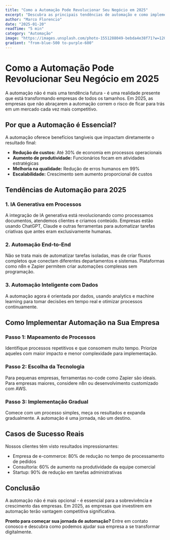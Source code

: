 ```yaml
---
title: "Como a Automação Pode Revolucionar Seu Negócio em 2025"
excerpt: "Descubra as principais tendências de automação e como implementá-las para acelerar o crescimento da sua empresa."
author: "Marco Florencio"
date: "2025-01-20"
readTime: "5 min"
category: "Automação"
image: "https://images.unsplash.com/photo-1551288049-bebda4e38f71?w=1200&h=600&fit=crop&crop=center"
gradient: "from-blue-500 to-purple-600"
---
```


# Como a Automação Pode Revolucionar Seu Negócio em 2025

A automação não é mais uma tendência futura - é uma realidade presente que está transformando empresas de todos os tamanhos. Em 2025, as empresas que não abraçarem a automação correm o risco de ficar para trás em um mercado cada vez mais competitivo.

## Por que a Automação é Essencial?

A automação oferece benefícios tangíveis que impactam diretamente o resultado final:

- **Redução de custos:** Até 30% de economia em processos operacionais
- **Aumento de produtividade:** Funcionários focam em atividades estratégicas
- **Melhoria na qualidade:** Redução de erros humanos em 99%
- **Escalabilidade:** Crescimento sem aumento proporcional de custos

## Tendências de Automação para 2025

### 1. IA Generativa em Processos

A integração de IA generativa está revolucionando como processamos documentos, atendemos clientes e criamos conteúdo. Empresas estão usando ChatGPT, Claude e outras ferramentas para automatizar tarefas criativas que antes eram exclusivamente humanas.

### 2. Automação End-to-End

Não se trata mais de automatizar tarefas isoladas, mas de criar fluxos completos que conectam diferentes departamentos e sistemas. Plataformas como n8n e Zapier permitem criar automações complexas sem programação.

### 3. Automação Inteligente com Dados

A automação agora é orientada por dados, usando analytics e machine learning para tomar decisões em tempo real e otimizar processos continuamente.

## Como Implementar Automação na Sua Empresa

### Passo 1: Mapeamento de Processos

Identifique processos repetitivos e que consomem muito tempo. Priorize aqueles com maior impacto e menor complexidade para implementação.

### Passo 2: Escolha da Tecnologia

Para pequenas empresas, ferramentas no-code como Zapier são ideais. Para empresas maiores, considere n8n ou desenvolvimento customizado com AWS.

### Passo 3: Implementação Gradual

Comece com um processo simples, meça os resultados e expanda gradualmente. A automação é uma jornada, não um destino.

## Casos de Sucesso Reais

Nossos clientes têm visto resultados impressionantes:

- Empresa de e-commerce: 80% de redução no tempo de processamento de pedidos
- Consultoria: 60% de aumento na produtividade da equipe comercial
- Startup: 90% de redução em tarefas administrativas

## Conclusão

A automação não é mais opcional - é essencial para a sobrevivência e crescimento das empresas. Em 2025, as empresas que investirem em automação terão vantagem competitiva significativa.

**Pronto para começar sua jornada de automação?** Entre em contato conosco e descubra como podemos ajudar sua empresa a se transformar digitalmente.
